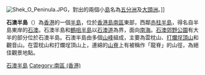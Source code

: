 {{unreferenced|time=2007-10-20}}
[[File:Shek_O_Peninula.JPG|thumb]]，對出的兩個小[[島|島]]名為[[五分洲|五分洲]]及[[大頭洲|大頭洲]]。]]

'''石澳半島'''（{{lang-en|'''Shek O Peninsula'''}}）為[[香港|香港]]的一個[[半島|半島]]，位於[[香港島|香港島]][[南區_(香港)|南區]]東部，西鄰[[赤柱半島|赤柱半島]]，得名自半島東岸的[[石澳|石澳]]。石澳半島和[[鶴咀半島|鶴咀半島]]以[[石澳道|石澳道]]為界，面向[[南海|南海]]。[[石澳郊野公園|石澳郊野公園]]有大半的部分位於石澳半島。石澳半島由多個[[山峰|山峰]]組成，主要為雲枕山、[[打爛埕頂山|打爛埕頂山]]和觀音山。在雲枕山和打爛埕頂山上，連綿的[[山脊|山脊]]上有被稱作「龍脊」的山徑，為絕佳觀景地點。

{{Commonscat|Shek O Peninsula}}
{{HK-geo-stub}}

{{香港半島}}

[[Category:石澳半島|]]
[[Category:南區_(香港)|Category:南區 (香港)]]